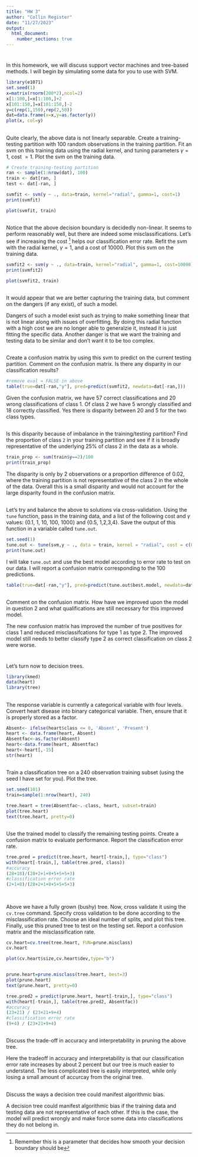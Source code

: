 ```yaml
---
title: "HW 3"
author: "Collin Register"
date: "11/27/2023"
output: 
  html_document:
    number_sections: true
---
```


# 

In this homework, we will discuss support vector machines and tree-based methods.  I will begin by simulating some data for you to use with SVM. 

```r
library(e1071)
set.seed(1) 
x=matrix(rnorm(200*2),ncol=2)
x[1:100,]=x[1:100,]+2
x[101:150,]=x[101:150,]-2
y=c(rep(1,150),rep(2,50))
dat=data.frame(x=x,y=as.factor(y))
plot(x, col=y)

```


##

Quite clearly, the above data is not linearly separable.  Create a training-testing partition with 100 random observations in the training partition.  Fit an svm on this training data using the radial kernel, and tuning parameters $\gamma=1$, cost $=1$.  Plot the svm on the training data.  

```r
# Create training-testing partition
ran <- sample(1:nrow(dat), 100)
train <- dat[ran, ]
test <- dat[-ran, ]

svmfit <- svm(y ~ ., data=train, kernel="radial", gamma=1, cost=1)
print(svmfit)

plot(svmfit, train)


```


##

Notice that the above decision boundary is decidedly non-linear.  It seems to perform reasonably well, but there are indeed some misclassifications.  Let's see if increasing the cost ^[Remember this is a parameter that decides how smooth your decision boundary should be] helps our classification error rate.  Refit the svm with the radial kernel, $\gamma=1$, and a cost of 10000.  Plot this svm on the training data. 

```r
svmfit2 <- svm(y ~ ., data=train, kernel="radial", gamma=1, cost=10000)
print(svmfit2)

plot(svmfit2, train)

```

##

It would appear that we are better capturing the training data, but comment on the dangers (if any exist), of such a model. 

Dangers of such a model exist such as trying to make something linear that is not linear along with issues of overfitting. By doing this radial function with a high cost we are no longer able to generalzie it, instead it is just fitting the specific data. Another danger is that we want the training and testing data to be similar and don't want it to be too complex.

##

Create a confusion matrix by using this svm to predict on the current testing partition.  Comment on the confusion matrix.  Is there any disparity in our classification results?    

```r
#remove eval = FALSE in above
table(true=dat[-ran,"y"], pred=predict(svmfit2, newdata=dat[-ran,]))

```
Given the confusion matrix, we have 57 correct classifications and 20 wrong classifications of class 1. Of class 2 we have 5 wrongly classified and 18 correctly classified. Yes there is disparity between 20 and 5 for the two class types.


##

Is this disparity because of imbalance in the training/testing partition?  Find the proportion of class `2` in your training partition and see if it is broadly representative of the underlying 25\% of class 2 in the data as a whole.  

```r


train_prop <- sum(train$y==2)/100
print(train_prop) 

```

The disparity is only by 2 observations or a proportion difference of 0.02, where the training partition is not representative of the class 2 in the whole of the data. Overall this is a small disparity and would not account for the large disparity found in the confusion matrix.

##

Let's try and balance the above to solutions via cross-validation.  Using the `tune` function, pass in the training data, and a list of the following cost and $\gamma$ values: {0.1, 1, 10, 100, 1000} and {0.5, 1,2,3,4}.  Save the output of this function in a variable called `tune.out`.  

```r
set.seed(1)
tune.out <- tune(svm,y ~ ., data = train, kernel = "radial", cost = c(0.1, 1, 10, 100, 1000), gamma = c(0.5, 1, 2, 3, 4))
print(tune.out)

```

I will take `tune.out` and use the best model according to error rate to test on our data.  I will report a confusion matrix corresponding to the 100 predictions.  


```r
table(true=dat[-ran,"y"], pred=predict(tune.out$best.model, newdata=dat[-ran,]))

```

##

Comment on the confusion matrix.  How have we improved upon the model in question 2 and what qualifications are still necessary for this improved model.  

The new confusion matrix has improved the number of true positives for class 1 and reduced misclassifcations for type 1 as type 2. The improved model still needs to better classify type 2 as correct classification on class 2 were worse. 

# 
Let's turn now to decision trees.  

```r
library(kmed)
data(heart)
library(tree)
```

## 

The response variable is currently a categorical variable with four levels.  Convert heart disease into binary categorical variable.  Then, ensure that it is properly stored as a factor. 

```r

Absent<- ifelse(heart$class <= 0, 'Absent', 'Present')
heart <- data.frame(heart, Absent)
Absentfac<-as.factor(Absent)
heart<-data.frame(heart, Absentfac)
heart<-heart[,-15]
str(heart)

```

## 

Train a classification tree on a 240 observation training subset (using the seed I have set for you).  Plot the tree.  

```r
set.seed(101)
train=sample(1:nrow(heart), 240)

tree.heart = tree(Absentfac~.-class, heart, subset=train)
plot(tree.heart)
text(tree.heart, pretty=0)

```


## 

Use the trained model to classify the remaining testing points.  Create a confusion matrix to evaluate performance.  Report the classification error rate.  

```r
tree.pred = predict(tree.heart, heart[-train,], type="class")
with(heart[-train,], table(tree.pred, class))
#accuracy
(28+18)/(28+2+1+8+5+5+5+3)
#classification error rate
(2+1+8)/(28+2+1+8+5+5+5+3)



```

##  

Above we have a fully grown (bushy) tree.  Now, cross validate it using the `cv.tree` command.  Specify cross validation to be done according to the misclassification rate.  Choose an ideal number of splits, and plot this tree.  Finally, use this pruned tree to test on the testing set.  Report a confusion matrix and the misclassification rate.  

```r


cv.heart=cv.tree(tree.heart, FUN=prune.misclass)
cv.heart

plot(cv.heart$size,cv.heart$dev,type="b")


prune.heart=prune.misclass(tree.heart, best=3)
plot(prune.heart)
text(prune.heart, pretty=0)

tree.pred2 = predict(prune.heart, heart[-train,], type="class")
with(heart[-train,], table(tree.pred2, Absentfac))
#accuracy
(23+21) / (23+21+9+4)
#classification error rate
(9+4) / (23+21+9+4)
```


##

Discuss the trade-off in accuracy and interpretability in pruning the above tree. 

Here the tradeoff in accuracy and interpretability is that our classification error rate increases by about 2 percent but our tree is much easier to understand. The less complicated tree is easily interpreted, while only losing a small amount of accurcay from the original tree.

## 

Discuss the ways a decision tree could manifest algorithmic bias.  

A decision tree could manifest algorithmic bias if the training data and testing data are not representative of each other. If this is the case, the model will predict wrongly and make force some data into classifications they do not belong in. 